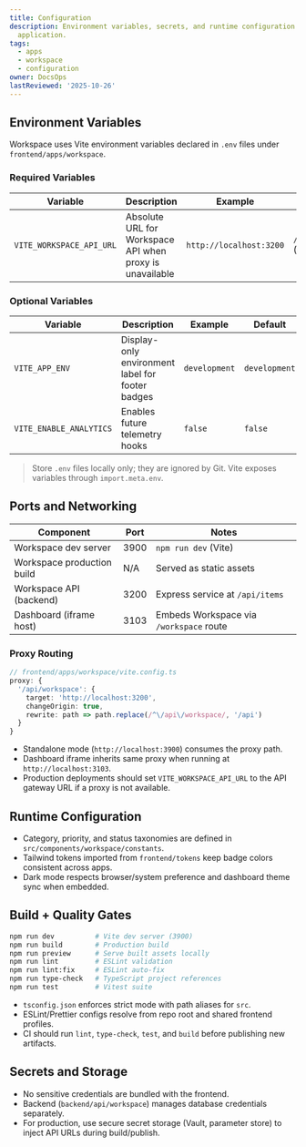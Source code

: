 ```yaml
---
title: Configuration
description: Environment variables, secrets, and runtime configuration for the Workspace
  application.
tags:
  - apps
  - workspace
  - configuration
owner: DocsOps
lastReviewed: '2025-10-26'
---
```

## Environment Variables

Workspace uses Vite environment variables declared in `.env` files under `frontend/apps/workspace`.

### Required Variables

| Variable | Description | Example | Default |
|----------|-------------|---------|---------|
| `VITE_WORKSPACE_API_URL` | Absolute URL for Workspace API when proxy is unavailable | `http://localhost:3200` | `/api/workspace` (Vite proxy) |

### Optional Variables

| Variable | Description | Example | Default |
|----------|-------------|---------|---------|
| `VITE_APP_ENV` | Display-only environment label for footer badges | `development` | `development` |
| `VITE_ENABLE_ANALYTICS` | Enables future telemetry hooks | `false` | `false` |

> Store `.env` files locally only; they are ignored by Git. Vite exposes variables through `import.meta.env`.

## Ports and Networking

| Component | Port | Notes |
|-----------|------|-------|
| Workspace dev server | 3900 | `npm run dev` (Vite) |
| Workspace production build | N/A | Served as static assets |
| Workspace API (backend) | 3200 | Express service at `/api/items` |
| Dashboard (iframe host) | 3103 | Embeds Workspace via `/workspace` route |

### Proxy Routing

```ts
// frontend/apps/workspace/vite.config.ts
proxy: {
  '/api/workspace': {
    target: 'http://localhost:3200',
    changeOrigin: true,
    rewrite: path => path.replace(/^\/api\/workspace/, '/api')
  }
}
```

- Standalone mode (`http://localhost:3900`) consumes the proxy path.
- Dashboard iframe inherits same proxy when running at `http://localhost:3103`.
- Production deployments should set `VITE_WORKSPACE_API_URL` to the API gateway URL if a proxy is not available.

## Runtime Configuration

- Category, priority, and status taxonomies are defined in `src/components/workspace/constants`.
- Tailwind tokens imported from `frontend/tokens` keep badge colors consistent across apps.
- Dark mode respects browser/system preference and dashboard theme sync when embedded.

## Build + Quality Gates

```bash
npm run dev          # Vite dev server (3900)
npm run build        # Production build
npm run preview      # Serve built assets locally
npm run lint         # ESLint validation
npm run lint:fix     # ESLint auto-fix
npm run type-check   # TypeScript project references
npm run test         # Vitest suite
```

- `tsconfig.json` enforces strict mode with path aliases for `src`.
- ESLint/Prettier configs resolve from repo root and shared frontend profiles.
- CI should run `lint`, `type-check`, `test`, and `build` before publishing new artifacts.

## Secrets and Storage

- No sensitive credentials are bundled with the frontend.
- Backend (`backend/api/workspace`) manages database credentials separately.
- For production, use secure secret storage (Vault, parameter store) to inject API URLs during build/publish.
